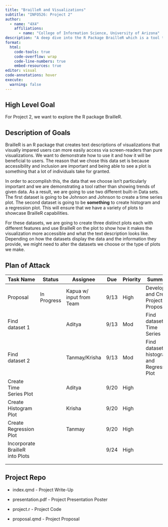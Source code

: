 ```yaml
---
title: "BrailleR and Visualizations"
subtitle: "INFO526: Project 2"
author: 
  - name: "4X4"
    affiliations:
      - name: "College of Information Science, University of Arizona"
description: "A deep dive into the R Package BrailleR which is a tool that makes visualizations in R more accessible to visually-impared users. The accessible feature is the creatation of a text-description of a given plot."
format:
  html:
    code-tools: true
    code-overflow: wrap
    code-line-numbers: true
    embed-resources: true
editor: visual
code-annotations: hover
execute:
  warning: false
---
```


## High Level Goal

For Project 2, we want to explore the R package BrailleR. \

## Description of Goals

BrailleR is an R package that creates text descriptions of visualizations that visually impared users can more easily access via screen-readers than pure visualizations. We want to demonstrate how to use it and how it will be beneficial to users. The reason that we chose this data set is because accessibility and inclusion are important and being able to see a plot is something that a lot of individuals take for granted.

In order to accomplish this, the data that we choose isn't particularly important and we are demonstrating a tool rather than showing trends of given data. As a result, we are going to use two different built-in Data sets. The first dataset is going to be Johnson and Johnson to create a time series plot. The second dataset is going to be **something** to create histogram and a regression plot. This will ensure that we have a variety of plots to showcase BrailleR capabilities.

For these datasets, we are going to create three distinct plots each with different features and use BrailleR on the plot to show how it makes the visualization more accessible and what the text description looks like. Depending on how the datasets display the data and the information they provide, we might need to alter the datasets we choose or the type of plots we make.

## Plan of Attack

| Task Name                       | Status      | Assignee                 | Due  | Priority | Summary                                        |
|-------------|---------------|----------------|--------|--|---------------------------|
| Proposal                        | In Progress | Kapua w/ input from Team | 9/13 | High     | Develop and Create Project Proposal            |
| Find dataset 1                  |             | Aditya                   | 9/13 | Mod      | Find dataset for Time Series                   |
| Find dataset 2                  |             | Tanmay/Krisha            | 9/13 | Mod      | Find dataset for histogram and Regression Plot |
| Create Time Series Plot         |             | Aditya                   | 9/20 | High     |                                                |
| Create Histogram Plot           |             | Krisha                   | 9/20 | High     |                                                |
| Create Regression Plot          |             | Tanmay                   | 9/20 | High     |                                                |
| Incorporate BrailleR into Plots |             |                          | 9/24 | High     |                                                |
|                                 |             |                          |      |          |                                                |
|                                 |             |                          |      |          |                                                |

## Project Repo

-    index.qmd - Project Write-Up

-   presentation.pdf - Project Presentation Poster

-   project.r - Project Code

-   proposal.qmd - Project Proposal
